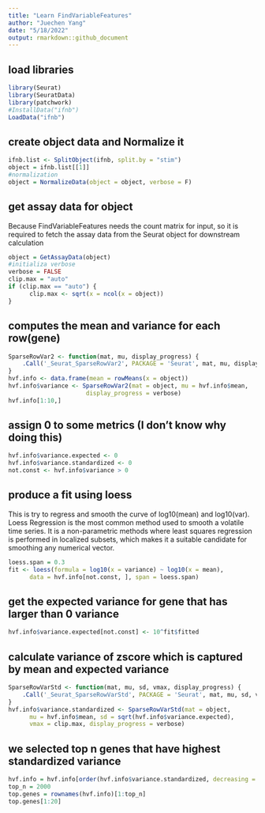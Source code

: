 ```yaml
---
title: "Learn FindVariableFeatures"
author: "Juechen Yang"
date: "5/18/2022"
output: rmarkdown::github_document
---
```


## load libraries
```r
library(Seurat)
library(SeuratData)
library(patchwork)
#InstallData("ifnb")
LoadData("ifnb")
```

## create object data and Normalize it
```r
ifnb.list <- SplitObject(ifnb, split.by = "stim")
object = ifnb.list[[1]]
#normalization
object = NormalizeData(object = object, verbose = F)
```

## get assay data for object

Because FindVariableFeatures needs the count matrix for input, so it is required to fetch the assay data from the Seurat object for downstream calculation

```r
object = GetAssayData(object)
#initializa verbose
verbose = FALSE
clip.max = "auto"
if (clip.max == "auto") {
      clip.max <- sqrt(x = ncol(x = object))
}
```

## computes the mean and variance for each row(gene)

```r
SparseRowVar2 <- function(mat, mu, display_progress) {
    .Call('_Seurat_SparseRowVar2', PACKAGE = 'Seurat', mat, mu, display_progress)
}
hvf.info <- data.frame(mean = rowMeans(x = object))
hvf.info$variance <- SparseRowVar2(mat = object, mu = hvf.info$mean, 
                      display_progress = verbose)
hvf.info[1:10,]
```

## assign 0 to some metrics (I don't know why doing this)

```r
hvf.info$variance.expected <- 0
hvf.info$variance.standardized <- 0
not.const <- hvf.info$variance > 0
```

## produce a fit using loess

This is try to regress and smooth the curve of log10(mean) and log10(var). Loess Regression is the most common method used to smooth a volatile time series. It is a non-parametric methods where least squares regression is performed in localized subsets, which makes it a suitable candidate for smoothing any numerical vector.

```r
loess.span = 0.3
fit <- loess(formula = log10(x = variance) ~ log10(x = mean), 
      data = hvf.info[not.const, ], span = loess.span)
```

## get the expected variance for gene that has larger than 0 variance

```r
hvf.info$variance.expected[not.const] <- 10^fit$fitted
```

## calculate variance of zscore which is captured by mean and expected variance

```r
SparseRowVarStd <- function(mat, mu, sd, vmax, display_progress) {
    .Call('_Seurat_SparseRowVarStd', PACKAGE = 'Seurat', mat, mu, sd, vmax, display_progress)
}
hvf.info$variance.standardized <- SparseRowVarStd(mat = object, 
      mu = hvf.info$mean, sd = sqrt(hvf.info$variance.expected), 
      vmax = clip.max, display_progress = verbose)
```

## we selected top n genes that have highest standardized variance
```r
hvf.info = hvf.info[order(hvf.info$variance.standardized, decreasing = T),]
top_n = 2000
top.genes = rownames(hvf.info)[1:top_n]
top.genes[1:20]
```
